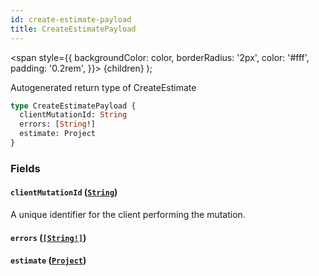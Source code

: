 ```yaml
---
id: create-estimate-payload
title: CreateEstimatePayload
---
```


<span
style={{
      backgroundColor: color,
      borderRadius: '2px',
      color: '#fff',
      padding: '0.2rem',
    }}>
{children}
</span>
);

Autogenerated return type of CreateEstimate

```graphql
type CreateEstimatePayload {
  clientMutationId: String
  errors: [String!]
  estimate: Project
}
```

### Fields

#### `clientMutationId` ([`String`](/api/graphql/documentation/scalars/string))

A unique identifier for the client performing the mutation.

#### `errors` ([`[String!]`](/api/graphql/documentation/scalars/string))

#### `estimate` ([`Project`](/api/graphql/documentation/objects/project))
